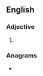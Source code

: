 ==English==

===Adjective===
{{head|en|adjective superlative form}}

# {{en-superlative of|browny}}

===Anagrams===
* {{anagrams|en|a=beinorstw|Brownites|wristbone}}